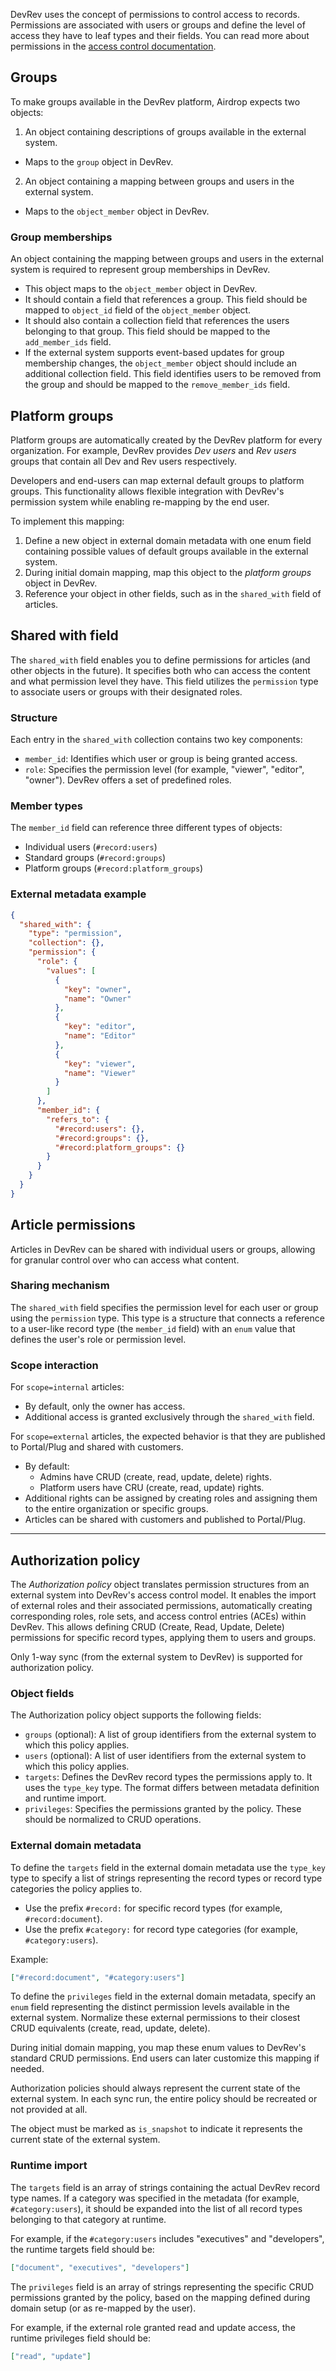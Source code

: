 DevRev uses the concept of permissions to control access to records. 
Permissions are associated with users or groups and define the level of access they have to leaf types and their fields.
You can read more about permissions in the [access control documentation](https://devrev.ai/docs/product/access-control).

## Groups

To make groups available in the DevRev platform, Airdrop expects two objects:

1. An object containing descriptions of groups available in the external system.
  - Maps to the `group` object in DevRev.
2. An object containing a mapping between groups and users in the external system.
  - Maps to the `object_member` object in DevRev.

### Group memberships

An object containing the mapping between groups and users in the external system is required to represent group memberships in DevRev.

- This object maps to the `object_member` object in DevRev.
- It should contain a field that references a group. 
This field should be mapped to `object_id` field of the `object_member` object.
- It should also contain a collection field that references the users belonging to that group. 
This field should be mapped to the `add_member_ids` field.
- If the external system supports event-based updates for group membership changes, the `object_member` object should include an additional collection field.
This field identifies users to be removed from the group and should be mapped to the `remove_member_ids` field.

## Platform groups

Platform groups are automatically created by the DevRev platform for every organization. 
For example, DevRev provides *Dev users* and *Rev users* groups that contain all Dev and Rev users respectively.

Developers and end-users can map external default groups to platform groups. 
This functionality allows flexible integration with DevRev's permission system while enabling re-mapping by the end user.

To implement this mapping:
1. Define a new object in external domain metadata with one enum field containing possible values of default groups available in the external system. 
2. During initial domain mapping, map this object to the *platform groups* object in DevRev.
3. Reference your object in other fields, such as in the `shared_with` field of articles.

## Shared with field

The `shared_with` field enables you to define permissions for articles (and other objects in the future). 
It specifies both who can access the content and what permission level they have. 
This field utilizes the `permission` type to associate users or groups with their designated roles.

### Structure

Each entry in the `shared_with` collection contains two key components:

- `member_id`: Identifies which user or group is being granted access.
- `role`: Specifies the permission level (for example, "viewer", "editor", "owner"). DevRev offers a set of predefined roles.

### Member types

The `member_id` field can reference three different types of objects:
- Individual users (`#record:users`)
- Standard groups (`#record:groups`)
- Platform groups (`#record:platform_groups`)

### External metadata example

```json
{
  "shared_with": {
    "type": "permission",
    "collection": {},
    "permission": {
      "role": {
        "values": [
          {
            "key": "owner",
            "name": "Owner"
          },
          {
            "key": "editor",
            "name": "Editor"
          },
          {
            "key": "viewer",
            "name": "Viewer"
          }
        ]
      },
      "member_id": {
        "refers_to": {
          "#record:users": {},
          "#record:groups": {},
          "#record:platform_groups": {}
        }
      }
    }
  }
}
```

## Article permissions

Articles in DevRev can be shared with individual users or groups, allowing for granular control over who can access what content.

### Sharing mechanism

The `shared_with` field specifies the permission level for each user or group using the `permission` type.
This type is a structure that connects a reference to a user-like record type (the `member_id` field)
with an `enum` value that defines the user's role or permission level.

### Scope interaction

<Tabs>
<Tab title="Internal scope">

For `scope=internal` articles:
- By default, only the owner has access.
- Additional access is granted exclusively through the `shared_with` field.
</Tab>

<Tab title="External scope">

For `scope=external` articles, the expected behavior is that they are published to Portal/Plug and shared with customers.

- By default:
  - Admins have CRUD (create, read, update, delete) rights.
  - Platform users have CRU (create, read, update) rights.
- Additional rights can be assigned by creating roles and assigning them to the entire organization or specific groups.
- Articles can be shared with customers and published to Portal/Plug.
</Tab>
</Tabs>

---

## Authorization policy

The *Authorization policy* object translates permission structures from an external system into DevRev's access control model. 
It enables the import of external roles and their associated permissions, automatically creating corresponding roles, role sets, and access control entries (ACEs) within DevRev. 
This allows defining CRUD (Create, Read, Update, Delete) permissions for specific record types, applying them to users and groups.

<Info>
Only 1-way sync (from the external system to DevRev) is supported for authorization policy.
</Info>

### Object fields

The Authorization policy object supports the following fields:

- `groups` (optional): A list of group identifiers from the external system to which this policy applies.
- `users` (optional): A list of user identifiers from the external system to which this policy applies.
- `targets`: Defines the DevRev record types the permissions apply to. It uses the `type_key` type. The format differs between metadata definition and runtime import.
- `privileges`: Specifies the permissions granted by the policy. These should be normalized to CRUD operations.

### External domain metadata

To define the `targets` field in the external domain metadata use the `type_key` type to specify a list of strings representing the record types or record type categories the policy applies to.
- Use the prefix `#record:` for specific record types (for example, `#record:document`).
- Use the prefix `#category:` for record type categories (for example, `#category:users`).

Example:
```json
["#record:document", "#category:users"]
```

To define the `privileges` field in the external domain metadata, specify an `enum` field representing the distinct permission levels available in the external system. 
Normalize these external permissions to their closest CRUD equivalents (create, read, update, delete).

During initial domain mapping, you map these enum values to DevRev's standard CRUD permissions. End users can later customize this mapping if needed.

<Warning>
Authorization policies should always represent the current state of the external system. In each sync run, the entire policy should be recreated or not provided at all.

The object must be marked as `is_snapshot` to indicate it represents the current state of the external system.
</Warning>

### Runtime import

The `targets` field is an array of strings containing the actual DevRev record type names. 
If a category was specified in the metadata (for example, `#category:users`), it should be expanded into the list of all record types belonging to that category at runtime.

For example, if the `#category:users` includes "executives" and "developers", the runtime targets field should be:
```json
["document", "executives", "developers"]
```

The `privileges` field is an array of strings representing the specific CRUD permissions granted by the policy, based on the mapping defined during domain setup (or as re-mapped by the user).

For example, if the external role granted read and update access, the runtime privileges field should be:
```json
["read", "update"]
```
